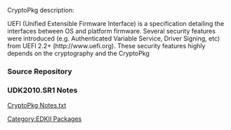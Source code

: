 [[Category:EDKII Packages]]

CryptoPkg description:

UEFI (Unified Extensible Firmware Interface) is a specification detailing the 
interfaces between OS and platform firmware. Several security features were 
introduced (e.g. Authenticated Variable Service, Driver Signing, etc) from UEFI 
2.2+ (http://www.uefi.org). These security features highly depends on the 
cryptography and the CryptoPkg

===Source Repository===
{{Edk2SubPkg|CryptoPkg}}

===UDK2010.SR1 Notes===
[http://sourceforge.net/projects/edk2/files/UDK2010%20Releases/UDK2010.SR1/Notes/CryptoPkg%20Notes.txt/download CryptoPkg Notes.txt]